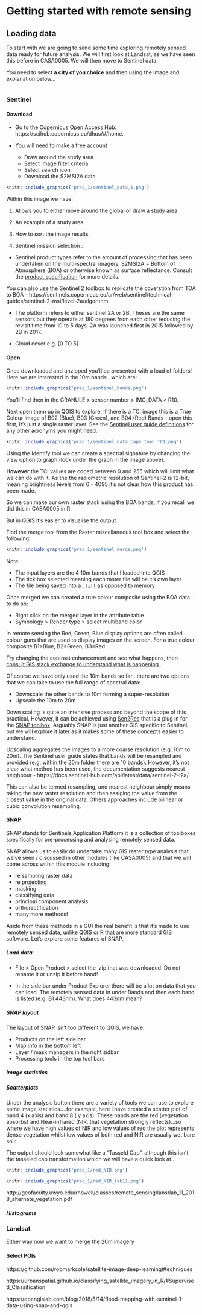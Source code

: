 # Getting started with remote sensing

## Loading data

To start with we are going to send some time exploring remotely sensed data ready for future analysis. We will first look at Landsat, as we have seen this before in CASA0005. We will then move to Sentinel data.


You need to select **a city of you choice** and then using the image and explanation below...

```r
```

### Sentinel

#### Download

* Go to the Copernicus Open Access Hub: https://scihub.copernicus.eu/dhus/#/home.

* You will need to make a free account

  * Draw around the study area
  * Select image filter criteria 
  * Select search icon
  * Download the S2MSI2A data
  
```r
knitr::include_graphics('prac_1/sentinel_data_1.png') 
```

Within this image we have:

1. Allows you to either move around the global or draw a study area

2. An example of a study area

3. How to sort the image results 

4. Sentinel mission selection : 

  - Sentinel product types refer to the amount of processing that has been undertaken on the multi-spectral imagery. S2MSI2A = Bottom of Atmosphere (BOA) or otherwise known as surface reflectance. Consult the [product specification](https://sentinel.esa.int/documents/247904/685211/sentinel-2-products-specification-document) for more details.
  
You can also use the Sentinel 2 toolbox to replicate the coverstion from TOA to BOA - https://sentinels.copernicus.eu/ar/web/sentinel/technical-guides/sentinel-2-msi/level-2a/algorithm 

- The platform refers to either sentinel 2A or 2B. Theses are the same sensors but they operate at 180 degrees from each other reducing the revisit time from 10 to 5 days. 2A was launched first in 2015 followed by 2B in 2017. 

- Cloud cover e.g. [0 TO 5]

#### Open

Once downloaded and unzipped you'll be presented with a load of folders! Here we are interested in the 10m bands...which are:

```r
knitr::include_graphics('prac_1/sentinel_bands.png') 
```

You'll find then in the GRANULE > sensor number > IMG_DATA > R10.

Next open them up in QGIS to explore, if there is a TCI image this is a True Colour Image of B02 (Blue), B03 (Green), and B04 (Red) Bands - open this first, it's just a single raster layer. See the [Sentinel user guide definitions](https://sentinels.copernicus.eu/ar/web/sentinel/user-guides/sentinel-2-msi/definitions) for any other acronyms you might need.

```r
knitr::include_graphics('prac_1/sentinel_data_cape_town_TCI.png') 
```
Using the Identify tool we can create a spectral signature by changing the view option to graph (look under the graph in the image above). 

**However** the TCI values are coded between 0 and 255 which will limit what we can do with it. As the the radiometric resolution of Sentinel-2 is 12-bit, meaning brightness levels from 0 - 4095 it's not clear how this product has been made.

So we can make our own raster stack using the BOA bands, if you recall we did this in CASA0005 in R.

But in QGIS it's easier to visualise the output

Find the merge tool from the Raster miscellaneous tool box and select the following:

```r
knitr::include_graphics('prac_1/sentinel_merge.png') 
```

Note:

* The input layers are the 4 10m bands that I loaded into QGIS
* The tick box selected meaning each raster file will be it's own layer
* The file being saved into a `.tiff` as opposed to memory 

Once merged we can created a true colour composite using the BOA data...to do so:

* Right click on the merged layer in the attribute table
* Symbology > Render type > select multiband color

In remote sensing the Red, Green, Blue display options are often called colour guns that are used to display images on the screen. For a true colour composite B1=Blue, B2=Green, B3=Red.

Try changing the contrast enhancement and see what happens, then [consult GIS stack exchange to understand what is happening](https://gis.stackexchange.com/questions/328356/difference-between-contrast-enhancement-options-qgis-3-rasterlayer-symbology-mul)..

Of course we have only used the 10m bands so far...there are two options that we can take to use the full range of spectral data:

  * Downscale the other bands to 10m forming a super-resolution
  * Upscale the 10m to 20m 

Down scaling is quite an intensive process and beyond the scope of this practical. However, it can be achieved using  [Sen2Res](https://step.esa.int/main/snap-supported-plugins/sen2res/) that is a plug in for the [SNAP toolbox](https://step.esa.int/main/download/snap-download/). Arguably SNAP is just another GIS specific to Sentinel, but we will explore it later as it makes some of these concepts easier to understand.  

Upscaling aggregates the images to a more coarse resolution (e.g. 10m to 20m). The Sentinel user guide states that bands will be resampled and provided (e.g. within the 20m folder there are 10 bands). However, it's not clear what method has been used, the documentation suggests nearest neighbour - https://docs.sentinel-hub.com/api/latest/data/sentinel-2-l2a/. 

This can also be termed resampling, and nearest neighbour simply means taking the new raster resolution and then assiging the value from the closest value in the original data. Others approaches include bilinear or cubic convolution resampling.   

#### SNAP

SNAP stands for Sentinels Application Platform it is a collection of toolboxes specifically for pre-processing and analysing remotely sensed data. 

SNAP allows us to easily do undertake many GIS raster type analysis that we've seen / discussed in other modules (like CASA0005) and that we will come across within this module including:

* re sampling raster data
* re projecting
* masking 
* classifying data
* principal component analysis
* orthorectification
* many more methods! 

Aside from these methods in a GUI the real benefit is that it's made to use remotely sensed data, unlike QGIS or R that are more standard GIS software. Let's explore some features of SNAP.

##### Load data

* File > Open Product > select the .zip that was downloaded. Do not rename it or unzip it before hand! 

* In the side bar under Product Explorer there will be a lot on data that you can load. The remotely sensed data in under Bands and then each band is listed (e.g. B1 443nm). What does 443nm mean?

##### SNAP layout

The layout of SNAP isn't too different to QGIS, we have:

* Products on the left side bar
* Map info in the bottom left
* Layer / mask managers in the right sidbar
* Processing tools in the top tool bars




##### Image statistics 

##### Scatterplots

Under the analysis button there are a variety of tools we can use to explore some image statistics....for example, here i have created a scatter plot of band 4 (x axis) and band 8 ( y axis). These bands are the red (vegetation absorbs) and Near-infrared  (NIR, that vegetation strongly reflects)...so where we have high values of NIR and low values of red the plot represents dense vegetation whilst low values of both red and NIR are usually wet bare soil:

The output should look somewhat like a "Tasseld Cap", although this isn't the tasseled cap transformation which we will have a quick look at..

```r
knitr::include_graphics('prac_1/red_NIR.png') 
```

```r
knitr::include_graphics('prac_1/red_NIR_lab11.png') 
```

http://geofaculty.uwyo.edu/rhowell/classes/remote_sensing/labs/lab_11_2018_alternate_vegetation.pdf

##### Histograms





### Landsat



Either way now we want to merge the 20m imagery  

#### Select POIs






https://github.com/robmarkcole/satellite-image-deep-learning#techniques 


https://urbanspatial.github.io/classifying_satellite_imagery_in_R/#Supervised_Classification 

https://opengislab.com/blog/2018/5/14/flood-mapping-with-sentinel-1-data-using-snap-and-qgis 
